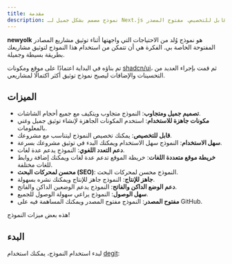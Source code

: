 ```yaml
---
title: مقدمة
description: نموذج مصمم بشكل جميل لـ Next.js يمكنك استخدامه لمشاريعك مجانًا مع دعم للموقع والمدونة والتوثيقات. سهل الوصول. قابل للتخصيص. مفتوح المصدر.
---
```


**newyolk** هو نموذج وُلد من الاحتياجات التي واجهتها أثناء توثيق مشاريع المصادر المفتوحة الخاصة بي.
الفكرة هي أن تتمكن من استخدام هذا النموذج لتوثيق مشاريعك بطريقة بسيطة وجميلة.

تم بناؤه في البداية اعتمادًا على موقع ومكونات [shadcn/ui](https://ui.shadcn.com/)، ثم قمت بإجراء العديد من التحسينات والإضافات ليصبح نموذج توثيق أكثر اكتمالًا لمشاريعي.

## الميزات

- **تصميم جميل ومتجاوب**: النموذج متجاوب ويتكيف مع جميع أحجام الشاشات.
- **مكونات جاهزة للاستخدام**: استخدم المكونات الجاهزة لإنشاء توثيق جميل وغني بالمعلومات.
- **قابل للتخصيص**: يمكنك تخصيص النموذج ليتناسب مع مشروعك.
- **سهل الاستخدام**: النموذج سهل الاستخدام ويمكنك البدء في توثيق مشروعك بسرعة.
- **دعم التعدد اللغوي**: النموذج يدعم عدة لغات.
- **خريطة موقع متعددة اللغات**: خريطة الموقع تدعم عدة لغات ويمكنك إضافة روابط للغات مختلفة.
- **محسن لمحركات البحث (SEO)**: النموذج محسن لمحركات البحث.
- **جاهز للإنتاج**: النموذج جاهز للإنتاج ويمكنك نشره بسهولة.
- **دعم الوضع الداكن والفاتح**: النموذج يدعم الوضعين الداكن والفاتح.
- **سهل الوصول**: النموذج يراعي سهولة الوصول للجميع.
- **مفتوح المصدر**: النموذج مفتوح المصدر ويمكنك المساهمة فيه على GitHub.

هذه بعض ميزات النموذج!

## البدء

لبدء استخدام النموذج، يمكنك استخدام [degit](https://github.com/Rich-Harris/degit):

